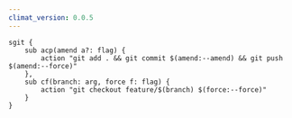 ```yaml
---
climat_version: 0.0.5
---
```

```clidsl title="sgit.cli"
sgit {
    sub acp(amend a?: flag) {
        action "git add . && git commit $(amend:--amend) && git push $(amend:--force)"
    },
    sub cf(branch: arg, force f: flag) {
        action "git checkout feature/$(branch) $(force:--force)"
    }
}
```